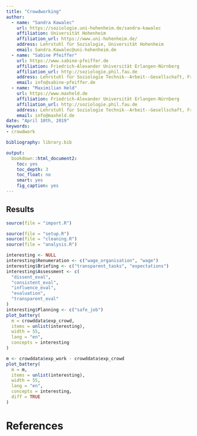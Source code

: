 ```yaml
---
title: "Crowdworking"
author:
  - name: "Sandra Kawalec"
    url: https://soziologie.uni-hohenheim.de/sandra-kawalec
    affiliation: Universität Hohenheim
    affiliation_url: https://www.uni-hohenheim.de/
    address: Lehrstuhl für Soziologie, Universität Hohenheim
    email: Sandra.Kawalec@uni-hohenheim.de
  - name: "Sabine Pfeiffer"
    url: https://www.sabine-pfeiffer.de
    affiliation: Friedrich-Alexander Universität Erlangen-Nürnberg
    affiliation_url: http://soziologie.phil.fau.de
    address: Lehrstuhl für Soziologie Technik--Arbeit--Gesellschaft, Friedrich-Alexander Universität Erlangen-Nürnberg
    email: info@sabine-pfeiffer.de
  - name: "Maximilian Held"
    url: https://www.maxheld.de
    affiliation: Friedrich-Alexander Universität Erlangen-Nürnberg
    affiliation_url: http://soziologie.phil.fau.de
    address: Lehrstuhl für Soziologie Technik--Arbeit--Gesellschaft, Friedrich-Alexander Universität Erlangen-Nürnberg
    email: info@maxheld.de
date: "April 10th, 2019"
keywords:
- crowdwork

bibliography: library.bib

output:
  bookdown::html_document2:
    toc: yes
    toc_depth: 3
    toc_float: no
    smart: yes
    fig_caption: yes
---
```


## Results

```r
source(file = "import.R")
```

```r
source(file = "setup.R")
source(file = "cleaning.R")
source(file = "analysis.R")
```

```r
interesting <- NULL
interesting$Renumeration <- c("wage_organisation", "wage")
interesting$Briefing <- c("transparent_tasks", "expectations")
interesting$Assessment <- c(
  "dissent_eval",
  "consistent_eval",
  "influence_eval",
  "evaluation",
  "transparent_eval"
)
interesting$Planning <- c("safe_job")
plot_battery(
  m = crowddata$exp_crowd,
  items = unlist(interesting),
  width = 55,
  lang = "en",
  concepts = interesting
)
```

```r
m <- crowddata$exp_work - crowddata$exp_crowd
plot_battery(
  m = m,
  items = unlist(interesting),
  width = 55,
  lang = "en",
  concepts = interesting,
  diff = TRUE
)
```

# References {-}
